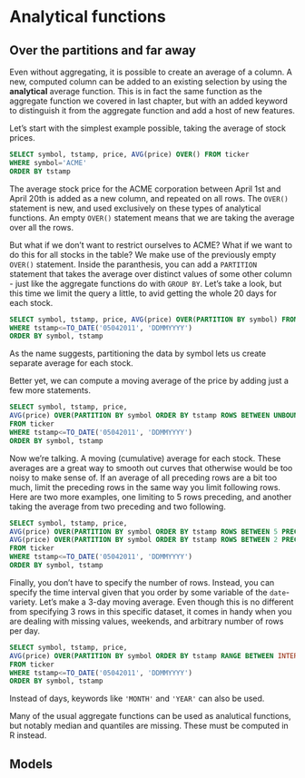 
# Analytical functions

## Over the partitions and far away {#windows}

Even without aggregating, it is possible to create an average of a column. A new, computed column can be added to an existing selection by using the **analytical** average function. This is in fact the same function as the aggregate function we covered in last chapter, but with an added keyword to distinguish it from the aggregate function and add a host of new features.

Let's start with the simplest example possible, taking the average of stock prices.

```sql
SELECT symbol, tstamp, price, AVG(price) OVER() FROM ticker
WHERE symbol='ACME'
ORDER BY tstamp
```

The average stock price for the ACME corporation between April 1st and April 20th is added as a new column, and repeated on all rows. The `OVER()` statement is new, and used exclusively on these types of analytical functions. An empty `OVER()` statement means that we are taking the average over all the rows.

But what if we don't want to restrict ourselves to ACME? What if we want to do this for all stocks in the table? We make use of the previously empty `OVER()` statement. Inside the paranthesis, you can add a `PARTITION` statement that takes the average over distinct values of some other column - just like the aggregate functions do with `GROUP BY`. Let's take a look, but this time we limit the query a little, to avid getting the whole 20 days for each stock.

```sql
SELECT symbol, tstamp, price, AVG(price) OVER(PARTITION BY symbol) FROM ticker
WHERE tstamp<=TO_DATE('05042011', 'DDMMYYYY')
ORDER BY symbol, tstamp
```

As the name suggests, partitioning the data by symbol lets us create separate average for each stock.

Better yet, we can compute a moving average of the price by adding just a few more statements.

```sql
SELECT symbol, tstamp, price, 
AVG(price) OVER(PARTITION BY symbol ORDER BY tstamp ROWS BETWEEN UNBOUNDED PRECEDING AND CURRENT ROW ) AS moving_avg
FROM ticker
WHERE tstamp<=TO_DATE('05042011', 'DDMMYYYY')
ORDER BY symbol, tstamp
```

Now we're talking. A moving (cumulative) average for each stock. These averages are a great way to smooth out curves that otherwise would be too noisy to make sense of. If an average of all preceding rows are a bit too much, limit the preceding rows in the same way you limit following rows. Here are two more examples, one limiting to 5 rows preceding, and another taking the average from two preceding and two following.

```sql
SELECT symbol, tstamp, price, 
AVG(price) OVER(PARTITION BY symbol ORDER BY tstamp ROWS BETWEEN 5 PRECEDING AND CURRENT ROW ) AS moving_avg_1,
AVG(price) OVER(PARTITION BY symbol ORDER BY tstamp ROWS BETWEEN 2 PRECEDING AND 2 FOLLOWING ) AS moving_avg_2
FROM ticker
WHERE tstamp<=TO_DATE('05042011', 'DDMMYYYY')
ORDER BY symbol, tstamp
```

Finally, you don't have to specify the number of rows. Instead, you can specify the time interval given that you order by some variable of the `date`-variety. Let's make a 3-day moving average. Even though this is no different from specifying 3 rows in this specific dataset, it comes in handy when you are dealing with missing values, weekends, and arbitrary number of rows per day.

```sql
SELECT symbol, tstamp, price, 
AVG(price) OVER(PARTITION BY symbol ORDER BY tstamp RANGE BETWEEN INTERVAL '3' DAY PRECEDING AND CURRENT ROW ) AS moving_avg_1
FROM ticker
WHERE tstamp<=TO_DATE('05042011', 'DDMMYYYY')
ORDER BY symbol, tstamp
```

Instead of days, keywords like `'MONTH'` and `'YEAR'` can also be used.

Many of the usual aggregate functions can be used as analutical functions, but notably median and quantiles are missing. These must be computed in R instead.




## Models
